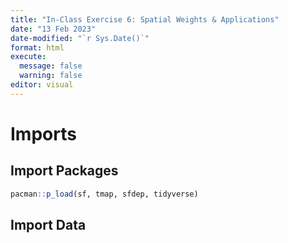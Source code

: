 ```yaml
---
title: "In-Class Exercise 6: Spatial Weights & Applications"
date: "13 Feb 2023"
date-modified: "`r Sys.Date()`"
format: html
execute: 
  message: false
  warning: false
editor: visual
---
```


# Imports

## Import Packages

```r
pacman::p_load(sf, tmap, sfdep, tidyverse)
```

## Import Data
